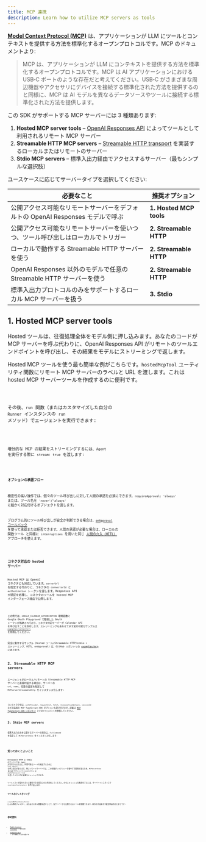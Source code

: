 ```yaml
---
title: MCP 連携
description: Learn how to utilize MCP servers as tools
---
```



[**Model Context Protocol (MCP)**](https://modelcontextprotocol.io) は、アプリケーションが LLM にツールとコンテキストを提供する方法を標準化するオープンプロトコルです。MCP のドキュメントより:

> MCP は、アプリケーションが LLM にコンテキストを提供する方法を標準化するオープンプロトコルです。MCP は AI アプリケーションにおける USB‑C ポートのような存在だと考えてください。USB‑C がさまざまな周辺機器やアクセサリにデバイスを接続する標準化された方法を提供するのと同様に、MCP は AI モデルを異なるデータソースやツールに接続する標準化された方法を提供します。

この SDK がサポートする MCP サーバーには 3 種類あります:

1. **Hosted MCP server tools** – [OpenAI Responses API](https://platform.openai.com/docs/guides/tools-remote-mcp) によってツールとして利用されるリモート MCP サーバー
2. **Streamable HTTP MCP servers** – [Streamable HTTP transport](https://modelcontextprotocol.io/docs/concepts/transports#streamable-http) を実装するローカルまたはリモートのサーバー
3. **Stdio MCP servers** – 標準入出力経由でアクセスするサーバー（最もシンプルな選択肢）

ユースケースに応じてサーバータイプを選択してください:

| 必要なこと                                                                       | 推奨オプション          |
| -------------------------------------------------------------------------------- | ----------------------- |
| 公開アクセス可能なリモートサーバーをデフォルトの OpenAI Responses モデルで呼ぶ   | **1. Hosted MCP tools** |
| 公開アクセス可能なリモートサーバーを使いつつ、ツール呼び出しはローカルでトリガー | **2. Streamable HTTP**  |
| ローカルで動作する Streamable HTTP サーバーを使う                                | **2. Streamable HTTP**  |
| OpenAI Responses 以外のモデルで任意の Streamable HTTP サーバーを使う             | **2. Streamable HTTP**  |
| 標準入出力プロトコルのみをサポートするローカル MCP サーバーを扱う                | **3. Stdio**            |

## 1. Hosted MCP server tools

Hosted ツールは、往復処理全体をモデル側に押し込みます。あなたのコードが MCP サーバーを呼ぶ代わりに、OpenAI Responses API がリモートのツールエンドポイントを呼び出し、その結果をモデルにストリーミングで返します。

Hosted MCP ツールを使う最も簡単な例がこちらです。`hostedMcpTool` ユーティリティ関数にリモート MCP サーバーのラベルと URL を渡します。これは hosted MCP サーバーツールを作成するのに便利です。

<Code lang="typescript" code={hostedAgentExample} title="hostedAgent.ts" />

その後、`run` 関数（またはカスタマイズした自分の `Runner` インスタンスの `run` メソッド）でエージェントを実行できます:

<Code
  lang="typescript"
  code={hostedExample}
  title="Hosted MCP ツールで実行する"
/>

増分的な MCP の結果をストリーミングするには、`Agent` を実行する際に `stream: true` を渡します:

<Code
  lang="typescript"
  code={hostedStreamExample}
  title="Hosted MCP ツールで実行する（ストリーミング）"
/>

#### オプションの承認フロー

機密性の高い操作では、個々のツール呼び出しに対して人間の承認を必須にできます。`requireApproval: 'always'` または、ツール名を `'never'`/`'always'` に細かく対応付けるオブジェクトを渡します。

プログラム的にツール呼び出しが安全か判断できる場合は、[`onApproval` コールバック](https://github.com/openai/openai-agents-js/blob/main/examples/mcp/hosted-mcp-on-approval.ts) を使って承認または拒否できます。人間の承認が必要な場合は、ローカルの 関数ツール と同様に `interruptions` を用いた同じ [人間の介入（HITL）](/openai-agents-js/ja/guides/human-in-the-loop/) アプローチを使えます。

<Code
  lang="typescript"
  code={hostedHITLExample}
  title="Hosted MCP ツールでの Human in the loop"
/>

### コネクタ対応の hosted サーバー

Hosted MCP は OpenAI コネクタにも対応しています。`serverUrl` を指定する代わりに、コネクタの `connectorId` と `authorization` トークンを渡します。Responses API が認証を処理し、コネクタのツールを hosted MCP インターフェース経由で公開します。

<Code
  lang="typescript"
  code={hostedConnectorExample}
  title="コネクタ対応の hosted MCP ツール"
/>

この例では、`GOOGLE_CALENDAR_AUTHORIZATION` 環境変数に Google OAuth Playground で取得した OAuth トークンが格納されており、コネクタ対応サーバーが Calendar API を呼び出すことを許可します。ストリーミングもあわせて示す実行可能なサンプルは [`examples/connectors`](https://github.com/openai/openai-agents-js/tree/main/examples/connectors) を参照してください。

完全に動作するサンプル（Hosted ツール/Streamable HTTP/stdio + ストリーミング、HITL、onApproval）は、GitHub リポジトリの [examples/mcp](https://github.com/openai/openai-agents-js/tree/main/examples/mcp) にあります。

## 2. Streamable HTTP MCP servers

エージェントがローカル/リモートの Streamable HTTP MCP サーバーと直接対話する場合は、サーバーの `url`、`name`、任意の設定を指定して `MCPServerStreamableHttp` をインスタンス化します:

<Code
  lang="typescript"
  code={streamableHttpExample}
  title="Streamable HTTP MCP サーバーで実行する"
/>

コンストラクタは、`authProvider`、`requestInit`、`fetch`、`reconnectionOptions`、`sessionId` などの追加の MCP TypeScript‑SDK オプションも受け付けます。詳細は [MCP TypeScript SDK リポジトリ](https://github.com/modelcontextprotocol/typescript-sdk) とそのドキュメントを参照してください。

## 3. Stdio MCP servers

標準入出力のみを公開するサーバーの場合は、`fullCommand` を指定して `MCPServerStdio` をインスタンス化します:

<Code
  lang="typescript"
  code={stdioExample}
  title="Stdio MCP サーバーで実行する"
/>

## 知っておくとよいこと

**Streamable HTTP** と **Stdio** のサーバーでは、`Agent` が実行されるたびに、利用可能なツールを検出するために `list_tools()` を呼ぶ場合があります。特にリモートサーバーでは、この往復がレイテンシーを増やす可能性があるため、`MCPServerStdio` または `MCPServerStreamableHttp` に `cacheToolsList: true` を渡してメモリ内に結果をキャッシュできます。

ツールリストが変わらないと確信できる場合にのみ有効化してください。のちにキャッシュを無効化するには、サーバーインスタンスで `invalidateToolsCache()` を呼び出します。

### ツールのフィルタリング

`createMCPToolStaticFilter` による静的フィルター、またはカスタム関数を渡すことで、各サーバーから公開されるツールを制限できます。両方の方法を示す複合例は次のとおりです:

<Code
  lang="typescript"
  code={toolFilterExample}
  title="ツールのフィルタリング"
/>

## 参考資料

- [Model Context Protocol](https://modelcontextprotocol.io/) – 公式仕様
- [examples/mcp](https://github.com/openai/openai-agents-js/tree/main/examples/mcp) – 上で参照した実行可能デモ
